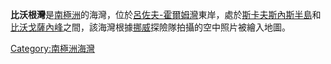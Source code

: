 {{Coord|69|25|S|39|43|E|source:GNIS|display=title}}

'''比沃根灣'''是[[南極洲|南極洲]]的海灣，位於[[呂佐夫-霍爾姆灣|呂佐夫-霍爾姆灣]]東岸，處於[[斯卡夫斯內斯半島|斯卡夫斯內斯半島]]和[[比沃戈薩內峰|比沃戈薩內峰]]之間，該海灣根據[[挪威|挪威]]探險隊拍攝的空中照片被繪入地圖。

{{Antarctica-geo-stub}}
[[Category:南極洲海灣|Category:南極洲海灣]]